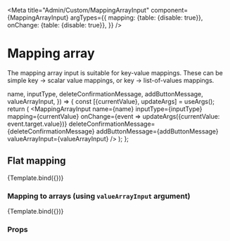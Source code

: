 

<Meta
  title="Admin/Custom/MappingArrayInput"
  component={MappingArrayInput}
  argTypes={{
    mapping: {table: {disable: true}},
    onChange: {table: {disable: true}},
  }}
/>

# Mapping array

The mapping array input is suitable for key-value mappings. These can be simple key -> scalar value
mappings, or key -> list-of-values mappings.

  name,
  inputType,
  deleteConfirmationMessage,
  addButtonMessage,
  valueArrayInput,
}) => {
  const [{currentValue}, updateArgs] = useArgs();
  return (
    <MappingArrayInput
      name={name}
      inputType={inputType}
      mapping={currentValue}
      onChange={event => updateArgs({currentValue: event.target.value})}
      deleteConfirmationMessage={deleteConfirmationMessage}
      addButtonMessage={addButtonMessage}
      valueArrayInput={valueArrayInput}
    />
  );
};

## Flat mapping

<Canvas>
  <Story
    name="Flat mapping"
    args={{
      name: 'field',
      inputType: 'text',
      currentValue: [
        ['Header1', 'value1'],
        ['Header2', 'value2'],
      ],
      deleteConfirmationMessage: 'Are you sure you want to delete this?',
      addButtonMessage: 'Add more',
      valueArrayInput: false,
    }}
  >
    {Template.bind({})}
  </Story>
</Canvas>

### Mapping to arrays (using `valueArrayInput` argument)

<Canvas>
  <Story
    name="Nested lists mapping"
    args={{
      name: 'field',
      currentValue: [
        ['Header1', ['value1', 'value2']],
        ['Header2', ['value3']],
      ],
      deleteConfirmationMessage: 'Are you sure you want to delete this?',
      addButtonMessage: 'Add more',
      valueArrayInput: true,
      inputType: 'text',
    }}
  >
    {Template.bind({})}
  </Story>
</Canvas>

### Props

<ArgsTable of={MappingArrayInput} />
